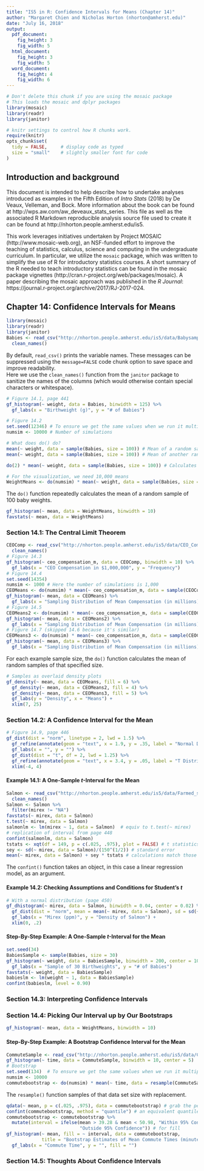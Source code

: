 ```yaml
---
title: "IS5 in R: Confidence Intervals for Means (Chapter 14)"
author: "Margaret Chien and Nicholas Horton (nhorton@amherst.edu)"
date: "July 16, 2018"
output: 
  pdf_document:
    fig_height: 3
    fig_width: 5
  html_document:
    fig_height: 3
    fig_width: 5
  word_document:
    fig_height: 4
    fig_width: 6
---
```



```r
# Don't delete this chunk if you are using the mosaic package
# This loads the mosaic and dplyr packages
library(mosaic)
library(readr)
library(janitor)
```

```r
# knitr settings to control how R chunks work.
require(knitr)
opts_chunk$set(
  tidy = FALSE,     # display code as typed
  size = "small"    # slightly smaller font for code
)
```

## Introduction and background 

This document is intended to help describe how to undertake analyses introduced 
as examples in the Fifth Edition of *Intro Stats* (2018) by De Veaux, Velleman, and Bock.
More information about the book can be found at http://wps.aw.com/aw_deveaux_stats_series.  This
file as well as the associated R Markdown reproducible analysis source file used to create it can be found at http://nhorton.people.amherst.edu/is5.

This work leverages initiatives undertaken by Project MOSAIC (http://www.mosaic-web.org), an NSF-funded effort to improve the teaching of statistics, calculus, science and computing in the undergraduate curriculum. In particular, we utilize the `mosaic` package, which was written to simplify the use of R for introductory statistics courses. A short summary of the R needed to teach introductory statistics can be found in the mosaic package vignettes (http://cran.r-project.org/web/packages/mosaic).  A paper describing the mosaic approach was published in the *R Journal*: https://journal.r-project.org/archive/2017/RJ-2017-024.

## Chapter 14: Confidence Intervals for Means

```r
library(mosaic)
library(readr)
library(janitor)
Babies <- read_csv("http://nhorton.people.amherst.edu/is5/data/Babysamp_98.csv") %>%
  clean_names()
```

By default, `read_csv()` prints the variable names. These messages can be suppressed using the `message=FALSE` code chunk option to save space and improve readability.  
Here we use the `clean_names()` function from the `janitor` package to sanitize the names of the columns (which would otherwise contain special characters or whitespace).   

```r
# Figure 14.1, page 441
gf_histogram(~ weight, data = Babies, binwidth = 125) %>%
  gf_labs(x = "Birthweight (g)", y = "# of Babies")

# Figure 14.2
set.seed(12346) # To ensure we get the same values when we run it multiple times
numsim <- 10000 # Number of simulations

# What does do() do?
mean(~ weight, data = sample(Babies, size = 100)) # Mean of a random sample of 100
mean(~ weight, data = sample(Babies, size = 100)) # Mean of another random sample

do(2) * mean(~ weight, data = sample(Babies, size = 100)) # Calculates the mean twice

# For the visualization, we need 10,000 means
WeightMeans <- do(numsim) * mean(~ weight, data = sample(Babies, size = 100)) 
```

The `do()` function repeatedly calculates the mean of a random sample of 100 baby weights. 

```r
gf_histogram(~ mean, data = WeightMeans, binwidth = 10)
favstats(~ mean, data = WeightMeans)
```

### Section 14.1: The Central Limit Theorem

```r
CEOComp <- read_csv("http://nhorton.people.amherst.edu/is5/data/CEO_Compensation_2014.csv") %>%
  clean_names()
# Figure 14.3
gf_histogram(~ ceo_compensation_m, data = CEOComp, binwidth = 10) %>%
  gf_labs(x = "CEO Compensation in $1,000,000", y = "Frequency")
# Figure 14.4
set.seed(14354)
numsim <- 1000 # Here the number of simulations is 1,000
CEOMeans <- do(numsim) * mean(~ ceo_compensation_m, data = sample(CEOComp, size = 10))
gf_histogram(~ mean, data = CEOMeans) %>%
  gf_labs(x = "Sampling Distribution of Mean Compensation (in millions), n=10", y = "Frequency")
# Figure 14.5
CEOMeans2 <- do(numsim) * mean(~ ceo_compensation_m, data = sample(CEOComp, size = 50))
gf_histogram(~ mean, data = CEOMeans2) %>%
  gf_labs(x = "Sampling Distribution of Mean Compensation (in millions), n=50", y = "Frequency")
# Figure 14.7 (skipped 14.6 because it's similar)
CEOMeans3 <- do(numsim) * mean(~ ceo_compensation_m, data = sample(CEOComp, size = 200))
gf_histogram(~ mean, data = CEOMeans3) %>%
  gf_labs(x = "Sampling Distribution of Mean Compensation (in millions), n=200", y = "Frequency")
```

For each example sample size, the `do()` function calculates the mean of random samples of that specified size.

```r
# Samples as overlaid density plots
gf_density(~ mean, data = CEOMeans, fill = 6) %>%
  gf_density(~ mean, data = CEOMeans2, fill = 4) %>%
  gf_density(~ mean, data = CEOMeans3, fill = 5) %>%
  gf_labs(y = "Density", x = "Means") +
  xlim(7, 25)
```

### Section 14.2: A Confidence Interval for the Mean

```r
# Figure 14.9, page 446
gf_dist(dist = "norm", linetype = 2, lwd = 1.5) %>%
  gf_refine(annotate(geom = "text", x = 1.9, y = .35, label = "Normal Distribution")) %>%
  gf_labs(x = "", y = "") %>%
  gf_dist(dist = "t", df = 2, lwd = 1.25) %>%
  gf_refine(annotate(geom = "text", x = 3.4, y = .05, label = "T Distribution")) +
  xlim(-4, 4) 
```

#### Example 14.1: A One-Sample *t*-Interval for the Mean

```r
Salmon <- read_csv("http://nhorton.people.amherst.edu/is5/data/Farmed_salmon.csv") %>%
  clean_names()
Salmon <- Salmon %>%
  filter(mirex != "NA")
favstats(~ mirex, data = Salmon)
t.test(~ mirex, data = Salmon)
salmonlm <- lm(mirex ~ 1, data = Salmon)  # equiv to t.test(~ mirex)
# replication of interval from page 448
confint(salmonlm, data = Salmon)
tstats <- xqt(df = 149, p = c(.025, .975), plot = FALSE) # t statistics
sey <- sd(~ mirex, data = Salmon)/(150^(1/2)) # standard error
mean(~ mirex, data = Salmon) + sey * tstats # calculations match those from confint
```

The `confint()` function takes an object, in this case a linear regression model, as an argument.  

#### Example 14.2: Checking Assumptions and Conditions for Student's *t*

```r
# With a normal distribution (page 450)
gf_dhistogram(~ mirex, data = Salmon, binwidth = 0.04, center = 0.02) %>%
  gf_dist(dist = "norm", mean = mean(~ mirex, data = Salmon), sd = sd(~ mirex, data = Salmon)) %>%
  gf_labs(x = "Mirex (ppm)", y = "Density of Salmon") +
  xlim(0, .2)
```

#### Step-By-Step Example: A One-Sample *t*-Interval for the Mean

```r
set.seed(34)
BabiesSample <- sample(Babies, size = 30)
gf_histogram(~ weight, data = BabiesSample, binwidth = 200, center = 100) %>%
  gf_labs(x = "Sample of 30 Birthweights", y = "# of Babies")
favstats(~ weight, data = BabiesSample)
babieslm <- lm(weight ~ 1, data = BabiesSample)
confint(babieslm, level = 0.90)
```

### Section 14.3: Interpreting Confidence Intervals

### Section 14.4: Picking Our Interval up by Our Bootstraps

```r
gf_histogram(~ mean, data = WeightMeans, binwidth = 10)
```

#### Step-By-Step Example: A Bootstrap Confidence Interval for the Mean

```r
CommuteSample <- read_csv("http://nhorton.people.amherst.edu/is5/data/Commuter_sample.csv")
gf_histogram(~ time, data = CommuteSample, binwidth = 10, center = 5)
# Bootstrap 
set.seed(134)  # To ensure we get the same values when we run it multiple times
numsim <- 10000
commutebootstrap <- do(numsim) * mean(~ time, data = resample(CommuteSample))
```

The `resample()` function samples of that data set size with replacement.  

```r
qdata(~ mean, p = c(.025, .975), data = commutebootstrap) # grab the percentiles with qdata
confint(commutebootstrap, method = "quantile") # an equivalent quantile approach
commutebootstrap <- commutebootstrap %>%
  mutate(interval = ifelse(mean > 39.28 & mean < 50.98, "Within 95% Confidence", 
                           "Outside 95% Confidence")) # for fill
gf_histogram(~ mean, fill = ~ interval, data = commutebootstrap, 
             title = "Bootstrap Estimates of Mean Commute Times (minutes)") %>%
  gf_labs(x = "Commute Time", y = "", fill = "")
```

### Section 14.5: Thoughts About Confidence Intervals
